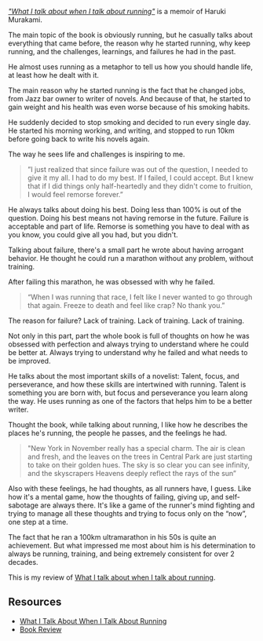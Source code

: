 <SmoothRender>

[_"What I talk about when I talk about running"_](https://www.amazon.com.br/About-Running-Vintage-International-English-ebook/dp/B0015DWJ8W/ref=sr_1_1?tag=iamtk07-20) is a memoir of Haruki Murakami.

The main topic of the book is obviously running, but he casually talks about everything that came before, the reason why he started running, why keep running, and the challenges, learnings, and failures he had in the past.

He almost uses running as a metaphor to tell us how you should handle life, at least how he dealt with it.

The main reason why he started running is the fact that he changed jobs, from Jazz bar owner to writer of novels. And because of that, he started to gain weight and his health was even worse because of his smoking habits.

He suddenly decided to stop smoking and decided to run every single day. He started his morning working, and writing, and stopped to run 10km before going back to write his novels again.

The way he sees life and challenges is inspiring to me.

> ”I just realized that since failure was out of the question, I needed to give it my all. I had to do my best. If I failed, I could accept. But I knew that if I did things only half-heartedly and they didn't come to fruition, I would feel remorse forever.”

He always talks about doing his best. Doing less than 100% is out of the question. Doing his best means not having remorse in the future. Failure is acceptable and part of life. Remorse is something you have to deal with as you know, you could give all you had, but you didn't.

Talking about failure, there's a small part he wrote about having arrogant behavior. He thought he could run a marathon without any problem, without training.

After failing this marathon, he was obsessed with why he failed.

> “When I was running that race, I felt like I never wanted to go through that again. Freeze to death and feel like crap? No thank you.”

The reason for failure? Lack of training. Lack of training. Lack of training.

Not only in this part, part the whole book is full of thoughts on how he was obsessed with perfection and always trying to understand where he could be better at. Always trying to understand why he failed and what needs to be improved.

He talks about the most important skills of a novelist: Talent, focus, and perseverance, and how these skills are intertwined with running. Talent is something you are born with, but focus and perseverance you learn along the way. He uses running as one of the factors that helps him to be a better writer.

Thought the book, while talking about running, I like how he describes the places he's running, the people he passes, and the feelings he had.

> "New York in November really has a special charm. The air is clean and fresh, and the leaves on the trees in Central Park are just starting to take on their golden hues. The sky is so clear you can see infinity, and the skyscrapers Heavens deeply reflect the rays of the sun”

Also with these feelings, he had thoughts, as all runners have, I guess. Like how it's a mental game, how the thoughts of failing, giving up, and self-sabotage are always there. It's like a game of the runner's mind fighting and trying to manage all these thoughts and trying to focus only on the “now”, one step at a time.

The fact that he ran a 100km ultramarathon in his 50s is quite an achievement. But what impressed me most about him is his determination to always be running, training, and being extremely consistent for over 2 decades.

This is my review of [What I talk about when I talk about running](https://www.goodreads.com/book/show/2195464.What_I_Talk_About_When_I_Talk_About_Running?utm_source=iamtk.co&utm_medium=referral&utm_campaign=tk_newsletter).

## Resources

- [What I Talk About When I Talk About Running](https://www.amazon.com.br/About-Running-Vintage-International-English-ebook/dp/B0015DWJ8W/ref=sr_1_1?tag=iamtk07-20)
- [Book Review](https://www.goodreads.com/review/show/5045937430?utm_source=iamtk.co&utm_medium=referral&utm_campaign=tk_newsletter)

</SmoothRender>
